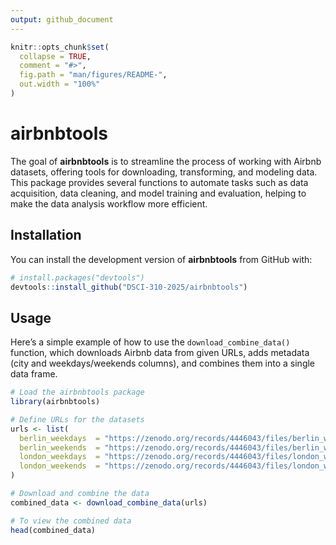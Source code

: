 ```yaml
---
output: github_document
---
```


<!-- README.md is generated from README.Rmd. Please edit that file -->

```r
knitr::opts_chunk$set(
  collapse = TRUE,
  comment = "#>",
  fig.path = "man/figures/README-",
  out.width = "100%"
)
```

# airbnbtools

<!-- badges: start -->
<!-- badges: end -->

The goal of **airbnbtools** is to streamline the process of working with Airbnb datasets, offering tools for downloading, transforming, and modeling data. This package provides several functions to automate tasks such as data acquisition, data cleaning, and model training and evaluation, helping to make the data analysis workflow more efficient.

## Installation

You can install the development version of **airbnbtools** from GitHub with:

```r
# install.packages("devtools")
devtools::install_github("DSCI-310-2025/airbnbtools")
```

## Usage

Here's a simple example of how to use the `download_combine_data()` function, which downloads Airbnb data from given URLs, adds metadata (city and weekdays/weekends columns), and combines them into a single data frame.

```r
# Load the airbnbtools package
library(airbnbtools)

# Define URLs for the datasets
urls <- list(
  berlin_weekdays  = "https://zenodo.org/records/4446043/files/berlin_weekdays.csv",
  berlin_weekends  = "https://zenodo.org/records/4446043/files/berlin_weekends.csv",
  london_weekdays  = "https://zenodo.org/records/4446043/files/london_weekdays.csv",
  london_weekends  = "https://zenodo.org/records/4446043/files/london_weekends.csv"
)

# Download and combine the data
combined_data <- download_combine_data(urls)

# To view the combined data
head(combined_data)
```
